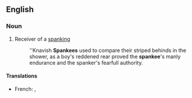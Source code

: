 ==English==

===Noun===
{{en-noun}}

# Receiver of a [[spanking]]
#: ''Knavish '''Spankees''' used to compare their striped behinds in the shower, as a boy's reddened rear proved the '''spankee''''s manly endurance and the spanker's fearfull authority.

====Translations====
{{trans-top|receiver of a spanking}}
* French: {{t+|fr|fessé|m}}, {{t+|fr|fessée|f}}
{{trans-mid}}
{{trans-bottom}}
